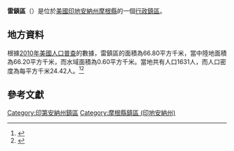 {{noteTA
|G1=USState
|G2=地名
|G3=Unit
}}
{{Infobox settlement
|official_name            = 雷鎮區
|native_name = Ray Township
|settlement_type          = [[行政鎮區|行政鎮區]]
|image_skyline            = 
|imagesize                = 
|image_map                = Map highlighting Ray Township, Morgan County, Indiana.svg
|mapsize                  = 250px
|pushpin_map  =USA Indiana
|pushpin_label = 雷鎮區
|pushpin_label_position   = top
|pushpin_map_caption      = 雷鎮區在印地安納州的位置
|subdivision_type         = [[世界政區索引|國家]]
|subdivision_type1        = [[美国州份|州份]]
|subdivision_type2        = [[印地安納州行政区划|縣]]
|subdivision_name         = [[美国|美国]]
|subdivision_name1        = [[印地安納州|印地安納州]]
|subdivision_name2        = [[摩根縣_(印地安納州)|摩根縣]]
|elevation_ft             = 755
|elevation_m              = 230
|timezone                 = [[北美东部時區|北美东部時區]]
|area_total_km2           = 66.80
|area_land_km2            = 66.20
|area_water_km2           = 0.60
|area_total_sq_mi         = 
|area_land_sq_mi          = 
|area_water_sq_mi         = 
|population_as_of         = [[2010年美國人口普查|2010]]
|population_footnotes     = 
|population_total         = 1631
|population_density_km2   = auto
|population_density_sq_mi = auto
|utc_offset               = -5
|coordinates              = {{coord|39|24|32|N|86|35|12|W|type:city_region:US-AL_source:GNS-enwiki|display=inline,title}}
| coor_pinpoint           = 
| coordinates_footnotes   = 
|timezone_DST             = EDT
|utc_offset_DST           = -4
|postal_code_type         = [[美國郵區編號|郵區編號]]
|postal_code              = 46151, 46166, 47433
|area_code                = {{link-en|电话区号765|Area code 765|765}}
|blank_name = [[地名信息系统|GNIS ID]]
|blank_info = 453783
}}
'''雷鎮區'''（{{lang-en|Ray Township}}）是位於[[美國|美國]][[印地安納州|印地安納州]][[摩根縣_(印地安納州)|摩根縣]]的一個[[行政鎮區|行政鎮區]]。

== 地方資料 ==
根據[[2010年美國人口普查|2010年美國人口普查]]的數據，雷鎮區的面積為66.80平方千米，當中陸地面積為66.20平方千米，而水域面積為0.60平方千米。當地共有人口1631人，而人口密度為每平方千米24.42人。<ref name="GR8">{{cite web|url=http://factfinder2.census.gov|publisher=[[美国人口调查局|美国人口调查局]]|accessdate=2011-05-14|title=American FactFinder|archive-date=2013-09-11|archive-url=https://web.archive.org/web/20130911234518/http://factfinder2.census.gov/|dead-url=no}}</ref><ref>{{cite web|url=https://www.citypopulation.de/en/usa/indiana/admin/|title=USA: Indiana (Counties and Townships) - City Population|access-date=2020-08-07|archive-date=2020-04-22|archive-url=https://web.archive.org/web/20200422090607/https://www.citypopulation.de/en/usa/indiana/admin/|dead-url=no}}</ref>

== 參考文獻 ==
{{reflist}}

{{摩根縣 (印地安納州)}}

{{DEFAULTSORT:Ray Township}}
[[Category:印第安納州鎮區|Category:印第安納州鎮區]]
[[Category:摩根縣鎮區_(印地安納州)|Category:摩根縣鎮區 (印地安納州)]]

{{Indiana-geo-stub}}
<nowiki></nowiki>